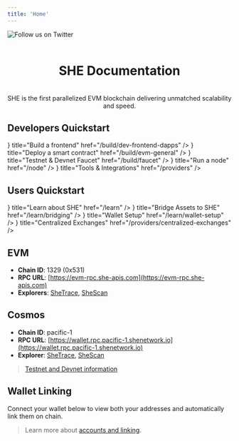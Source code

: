 ```yaml
---
title: 'Home'
---
```



<div className="flex justify-center w-full">
  <Image priority src={HeaderIcon} alt="Follow us on Twitter" className="max-w-[600px] bg-neutral-900 dark:bg-transparent rounded-2xl p-8" />
</div>

<br />

# <center>SHE Documentation</center>

<br />

<center>SHE is the first parallelized EVM blockchain delivering unmatched scalability and speed.</center>

<OfficeHoursCard />

## Developers Quickstart

<Cards>
  <Cards.Card icon={<IconBolt />} title="Build a frontend" href="/build/dev-frontend-dapps" />
  <Cards.Card icon={<IconCode />} title="Deploy a smart contract" href="/build/evm-general" />
  <Cards.Card icon={<IconDroplet />} title="Testnet & Devnet Faucet" href="/build/faucet" />
  <Cards.Card icon={<IconLock />} title="Run a node" href="/node" />
  <Cards.Card icon={<IconClipboardText />} title="Tools & Integrations" href="/providers" />
</Cards>

## Users Quickstart

<Cards>
  <Cards.Card icon={<IconBook />} title="Learn about SHE" href="/learn" />
  <Cards.Card icon={<IconBuildingBridge />} title="Bridge Assets to SHE" href="/learn/bridging" />
  <Cards.Card icon={<IconWallet />} title="Wallet Setup" href="/learn/wallet-setup" />
  <Cards.Card icon={<IconCoins />} title="Centralized Exchanges" href="/providers/centralized-exchanges" />
</Cards>

## EVM

- **Chain ID**: 1329 (0x531)
- **RPC URL**: [https://evm-rpc.she-apis.com](https://evm-rpc.she-apis.com)
- **Explorers**: [SheTrace](https://shetrace.com/?chain=pacific-1), [SheScan](https://www.shescan.app/?chain=pacific-1)

## Cosmos

- **Chain ID**: pacific-1
- **RPC URL**: [https://wallet.rpc.pacific-1.shenetwork.io](https://wallet.rpc.pacific-1.shenetwork.io)
- **Explorer**: [SheTrace](https://shetrace.com/?chain=pacific-1), [SheScan](https://www.shescan.app/?chain=pacific-1)

> [Testnet and Devnet information](/build/networks)

## Wallet Linking

Connect your wallet below to view both your addresses and automatically link them on chain.

> Learn more about [accounts and linking](/learn/account-structure).

<br />

<EvmWalletConnect />
